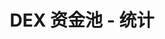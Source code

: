 ---
title: 'DEX 资金池 - 统计'
openapi: '/cn/api-reference/openapi-cn.json GET /dexpools/{chain}/{tokenAddress}/{poolAddress}/stats'
---
